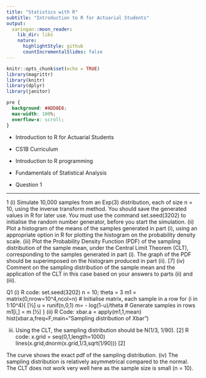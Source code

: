 ```yaml
---
title: "Statistics with R"
subtitle: "Introduction to R for Actuarial Students"
output:
  xaringan::moon_reader:
    lib_dir: libs
    nature:
      highlightStyle: github
      countIncrementalSlides: false
---
```


```r
knitr::opts_chunk$set(echo = TRUE)
library(magrittr)
library(knitr)
library(dplyr)
library(janitor)


```

```css
pre {
  background: #ADD8E6;
  max-width: 100%;
  overflow-x: scroll;
}
```

* Introduction to R for Actuarial Students

* CS1B Curriculum

* Introduction to R programming
* Fundamentals of Statistical Analysis

* Question 1

---


1 (i) Simulate 10,000 samples from an Exp(3) distribution, each of size n = 10,
using the inverse transform method. You should save the generated values in
R for later use.
You must use the command set.seed(3202) to initialise the random
number generator, before you start the simulation. 
(ii) Plot a histogram of the means of the samples generated in part (i), using an
appropriate option in R for plotting the histogram on the probability density
scale. 
(iii) Plot the Probability Density Function (PDF) of the sampling distribution of the
sample mean, under the Central Limit Theorem (CLT), corresponding to the
samples generated in part (i). The graph of the PDF should be superimposed
on the histogram produced in part (ii). [7]
(iv) Comment on the sampling distribution of the sample mean and the application
of the CLT in this case based on your answers to parts (ii) and (iii). 


Q1
(i)
R code:
set.seed(3202)
n = 10; theta = 3
m1 = matrix(0,nrow=10^4,ncol=n) # Initialise matrix, each sample in a row
for (i in 1:10^4){ [½]
u = runif(n,0,1) 
m= - log(1-u)/theta # Generate samples in rows 
m1[i,] = m [½]
}
(ii)
R Code:
xbar.a = apply(m1,1,mean) 
hist(xbar.a,freq=F,main="Sampling distribution of Xbar") 

(iii)
Using the CLT, the sampling distribution should be N(1/3, 1/90). [2]
R code:
x.grid = seq(0,1,length=1000) 
lines(x.grid,dnorm(x.grid,1/3,sqrt(1/90))) [2]



The curve shows the exact pdf of the sampling distribution. 
(iv)
The sampling distribution is relatively asymmetrical compared to the normal. 
The CLT does not work very well here 
as the sample size is small (n = 10). 
